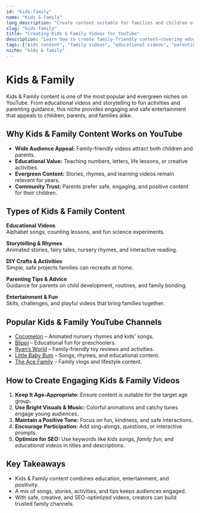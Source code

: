 ```yaml
---
id: "kids-family"
name: "Kids & Family"
long_description: "Create content suitable for families and children of all ages"
slug: "kids-family"
title: "Creating Kids & Family Videos for YouTube"
description: "Learn how to create family-friendly content—covering educational videos, fun activities, parenting tips, and entertainment for children of all ages."
tags: ["kids content", "family videos", "educational videos", "parenting tips", "children's entertainment", "family-friendly YouTube ideas"]
niche: "kids & family"
---
```



# Kids & Family

Kids & Family content is one of the most popular and evergreen niches on YouTube. From educational videos and storytelling to fun activities and parenting guidance, this niche provides engaging and safe entertainment that appeals to children, parents, and families alike.

## Why Kids & Family Content Works on YouTube

- **Wide Audience Appeal:** Family-friendly videos attract both children and parents.  
- **Educational Value:** Teaching numbers, letters, life lessons, or creative activities.  
- **Evergreen Content:** Stories, rhymes, and learning videos remain relevant for years.  
- **Community Trust:** Parents prefer safe, engaging, and positive content for their children.  

## Types of Kids & Family Content

**Educational Videos**  
Alphabet songs, counting lessons, and fun science experiments.  

**Storytelling & Rhymes**  
Animated stories, fairy tales, nursery rhymes, and interactive reading.  

**DIY Crafts & Activities**  
Simple, safe projects families can recreate at home.  

**Parenting Tips & Advice**  
Guidance for parents on child development, routines, and family bonding.  

**Entertainment & Fun**  
Skits, challenges, and playful videos that bring families together.  

## Popular Kids & Family YouTube Channels

- [Cocomelon](https://www.youtube.com/@CoComelon) – Animated nursery rhymes and kids' songs.  
- [Blippi](https://www.youtube.com/@Blippi) – Educational fun for preschoolers.  
- [Ryan’s World](https://www.youtube.com/@RyansWorld) – Family-friendly toy reviews and activities.  
- [Little Baby Bum](https://www.youtube.com/@LittleBabyBum) – Songs, rhymes, and educational content.  
- [The Ace Family](https://www.youtube.com/@TheAceFamily) – Family vlogs and lifestyle content.  

## How to Create Engaging Kids & Family Videos

1. **Keep It Age-Appropriate:** Ensure content is suitable for the target age group.  
2. **Use Bright Visuals & Music:** Colorful animations and catchy tunes engage young audiences.  
3. **Maintain a Positive Tone:** Focus on fun, kindness, and safe interactions.  
4. **Encourage Participation:** Add sing-alongs, questions, or interactive prompts.  
5. **Optimize for SEO:** Use keywords like *kids songs*, *family fun*, and *educational videos* in titles and descriptions.  

## Key Takeaways

- Kids & Family content combines education, entertainment, and positivity.  
- A mix of songs, stories, activities, and tips keeps audiences engaged.  
- With safe, creative, and SEO-optimized videos, creators can build trusted family channels.  